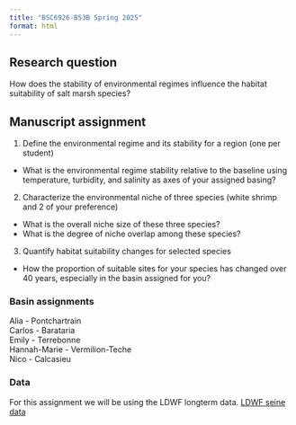 ```yaml
---
title: "BSC6926-B53B Spring 2025"
format: html
---
```

## Research question 
How does the stability of environmental regimes influence the habitat suitability of salt marsh species?

## Manuscript assignment
1. Define the environmental regime and its stability for a region (one per student)
 - What is the environmental regime stability relative to the baseline using temperature, turbidity, and salinity as axes of your assigned basing?\
2. Characterize the environmental niche of three species (white shrimp and 2 of your preference)
 - What is the overall niche size of these three species?\
 - What is the degree of niche overlap among these species?\
 
3. Quantify habitat suitability changes for selected species
 - How the proportion of suitable sites for your species has changed over 40 years, especially in the basin assigned for you?\

### Basin assignments
Alia - Pontchartrain \
Carlos - Barataria \
Emily - Terrebonne \
Hannah-Marie - Vermilion-Teche \
Nico - Calcasieu \


### Data 
For this assignment we will be using the LDWF longterm data. 
[LDWF seine data](https://github.com/SeascapeEcologyLab-workshops/BSC6926-B53B_Spring2025/blob/main/data/LDWFseinedata.csv)

